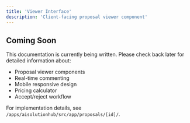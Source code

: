 ```yaml
---
title: 'Viewer Interface'
description: 'Client-facing proposal viewer component'
---
```


## Coming Soon

This documentation is currently being written. Please check back later for detailed information about:

- Proposal viewer components
- Real-time commenting
- Mobile responsive design
- Pricing calculator
- Accept/reject workflow

For implementation details, see `/apps/aisolutionhub/src/app/proposals/[id]/`.